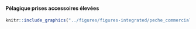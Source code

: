 #### Pélagique prises accessoires élevées {-}


<!-- -------------------------------------------------- -->
<!-- **Figure** : -->

<!-- <figure>
  <img src="../figures/figures-integrated/peche_commerciale-PHB.png">
  <figcaption>Fig.1 - Trulli, Puglia, Italy.</figcaption>
</figure> -->

```r
knitr::include_graphics("../figures/figures-integrated/peche_commerciale-PHB.png")
```

<br>
